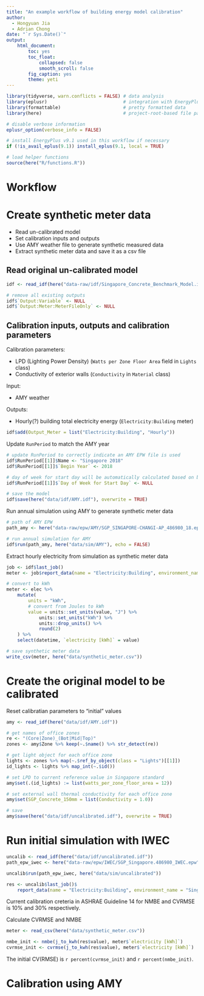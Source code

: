 ```yaml
---
title: "An example workflow of building energy model calibration"
author:
  - Hongyuan Jia
  - Adrian Chong
date: "`r Sys.Date()`"
output:
    html_document:
        toc: yes
        toc_float:
            collapsed: false
            smooth_scroll: false
        fig_caption: yes
        theme: yeti
---
```


```r
library(tidyverse, warn.conflicts = FALSE) # data analysis
library(eplusr)                            # integration with EnergyPlus
library(formattable)                       # pretty formatted data
library(here)                              # project-root-based file path

# disable verbose information
eplusr_option(verbose_info = FALSE)

# install EnergyPlus v9.1 used in this workflow if necessary
if (!is_avail_eplus(9.1)) install_eplus(9.1, local = TRUE)

# load helper functions
source(here("R/functions.R"))
```

# Workflow

<!-- Create a workflow diagram? -->

# Create synthetic meter data

* Read un-calibrated model
* Set calibration inputs and outputs
* Use AMY weather file to generate synthetic measured data
* Extract synthetic meter data and save it as a csv file

## Read original un-calibrated model

```r
idf <- read_idf(here("data-raw/idf/Singapore_Concrete_Benchmark_Model.idf"))

# remove all existing outputs
idf$`Output:Variable` <- NULL
idf$`Output:Meter:MeterFileOnly` <- NULL
```

## Calibration inputs, outputs and calibration parameters

Calibration parameters:

* LPD (Lighting Power Density) (`Watts per Zone Floor Area` field in `Lights` class)
* Conductivity of exterior walls (`Conductivity` in `Material` class) <!-- "MaterialProperties" in the paper figures -->

Input:

* AMY weather <!-- "Weather_AMY" in the paper figures -->

Outputs:

* Hourly(?) building total electricity energy (`Electricity:Building` meter) <!-- "Building_Electricity" in the paper figures -->

```r
idf$add(Output_Meter = list("Electricity:Building", "Hourly"))
```

Update `RunPeriod` to match the AMY year

```r
# update RunPeriod to correctly indicate an AMY EPW file is used
idf$RunPeriod[[1]]$Name <- "Singapore 2018"
idf$RunPeriod[[1]]$`Begin Year` <- 2018

# day of week for start day will be automatically calculated based on begin year
idf$RunPeriod[[1]]$`Day of Week for Start Day` <- NULL

# save the model
idf$save(here("data/idf/AMY.idf"), overwrite = TRUE)
```

Run annual simulation using AMY to generate synthetic meter data

```r
# path of AMY EPW
path_amy <- here("data-raw/epw/AMY/SGP_SINGAPORE-CHANGI-AP_486980_18.epw")

# run annual simulation for AMY
idf$run(path_amy, here("data/sim/AMY"), echo = FALSE)
```

Extract hourly electricity from simulation as synthetic meter data

```r
job <- idf$last_job()
meter <- job$report_data(name = "Electricity:Building", environment_name = "Singapore 2018")

# convert to kWh
meter <- elec %>%
    mutate(
        units = "kWh",
        # convert from Joules to kWh
        value = units::set_units(value, "J") %>%
            units::set_units("kWh") %>%
            units::drop_units() %>%
            round(2)
    ) %>%
    select(datetime, `electricity [kWh]` = value)

# save synthetic meter data
write_csv(meter, here("data/synthetic_meter.csv"))
```

# Create the original model to be calibrated

Reset calibratian parameters to "initial" values

```r
amy <- read_idf(here("data/idf/AMY.idf"))

# get names of office zones
re <- "(Core|Zone)_(Bot|Mid|Top)"
zones <- amy$Zone %>% keep(~.$name() %>% str_detect(re))

# get light object for each office zone
lights <- zones %>% map(~.$ref_by_object(class = "Lights")[[1]])
id_lights <- lights %>% map_int(~.$id())

# set LPD to current reference value in Singapore standard
amy$set(.(id_lights) := list(watts_per_zone_floor_area = 12))

# set external wall thermal conductivity for each office zone
amy$set(SGP_Concrete_150mm = list(Conductivity = 1.0))

# save
amy$save(here("data/idf/uncalibrated.idf"), overwrite = TRUE)
```

# Run initial simulation with IWEC

```r
uncalib <- read_idf(here("data/idf/uncalibrated.idf"))
path_epw_iwec <- here("data-raw/epw/IWEC/SGP_Singapore.486980_IWEC.epw")

uncalib$run(path_epw_iwec, here("data/sim/uncalibrated"))
```

```r
res <- uncalib$last_job()$
    report_data(name = "Electricity:Building", environment_name = "Singapore 2018")
```

Current calibration creteria in ASHRAE Guideline 14 for NMBE and CVRMSE is 10%
and 30% respectively.

Calculate CVRMSE and NMBE

```r
meter <- read_csv(here("data/synthetic_meter.csv"))

nmbe_init <- nmbe(j_to_kwh(res$value), meter$`electricity [kWh]`)
cvrmse_init <- cvrmse(j_to_kwh(res$value), meter$`electricity [kWh]`)
```

The initial CV(RMSE) is `r percent(cvrmse_init)` and `r percent(nmbe_init)`.

# Calibration using AMY

```r

```

